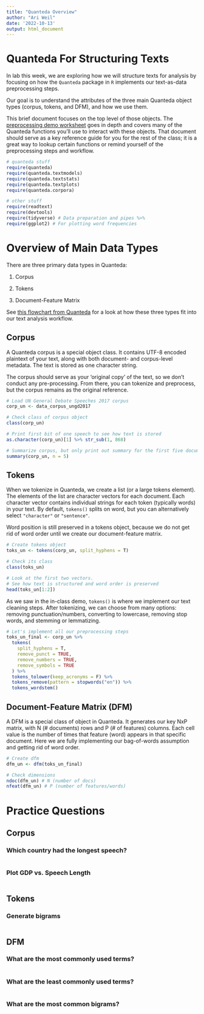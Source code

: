 ---
title: "Quanteda Overview"
author: "Ari Weil"
date: '2022-10-13'
output: html_document
---

# Quanteda For Structuring Texts

In lab this week, we are exploring how we will structure texts for analysis by focusing on how the `Quanteda` package in `R` implements our text-as-data preprocessing steps.

Our goal is to understand the attributes of the three main Quanteda object types (corpus, tokens, and DFM), and how we use them.

This brief document focuses on the top level of those objects. The [preprocessing demo worksheet](https://github.com/rochelleterman/TAD-F22/blob/main/3_Preprocessing/2_Preprocessing_Demo.Rmd) goes in depth and covers many of the Quanteda functions you'll use to interact with these objects. That document should serve as a key reference guide for you for the rest of the class; it is a great way to lookup certain functions or remind yourself of the preprocessing steps and workflow.

```{r message=F}
# quanteda stuff
require(quanteda)
require(quanteda.textmodels)
require(quanteda.textstats)
require(quanteda.textplots)
require(quanteda.corpora)

# other stuff
require(readtext)
require(devtools)
require(tidyverse) # Data preparation and pipes %>%
require(ggplot2) # For plotting word frequencies
```

# Overview of Main Data Types

There are three primary data types in Quanteda:

1.  Corpus

2.  Tokens

3.  Document-Feature Matrix

See [this flowchart from Quanteda](https://tutorials.quanteda.io/basic-operations/workflow/) for a look at how these three types fit into our text analysis workflow.

## Corpus

A Quanteda corpus is a special object class. It contains UTF-8 encoded plaintext of your text, along with both document- and corpus-level metadata. The text is stored as one character string.

The corpus should serve as your 'original copy' of the text, so we don't conduct any pre-processing. From there, you can tokenize and preprocess, but the corpus remains as the original reference.

```{r Generate Corpus}

# Load UN General Debate Speeches 2017 corpus
corp_un <- data_corpus_ungd2017

# Check class of corpus object
class(corp_un)

```

```{r}

# Print first bit of one speech to see how text is stored
as.character(corp_un)[1] %>% str_sub(1, 868)

```

```{r}

# Summarize corpus, but only print out summary for the first five documents
summary(corp_un, n = 5)

```

## Tokens

When we tokenize in Quanteda, we create a list (or a large tokens element). The elements of the list are character vectors for each document. Each character vector contains individual strings for each token (typically words) in your text. By default, `tokens()` splits on word, but you can alternatively select `"character"` or `"sentence"`.

Word position is still preserved in a tokens object, because we do not get rid of word order until we create our document-feature matrix.

```{r toks}

# Create tokens object
toks_un <- tokens(corp_un, split_hyphens = T)

# Check its class
class(toks_un)

# Look at the first two vectors. 
# See how text is structured and word order is preserved
head(toks_un[1:2])

```

As we saw in the in-class demo, `tokens()` is where we implement our text cleaning steps. After tokenizing, we can choose from many options: removing punctuation/numbers, converting to lowercase, removing stop words, and stemming or lemmatizing.

```{r toks recipe}

# Let's implement all our preprocessing steps
toks_un_final <- corp_un %>%
  tokens(
    split_hyphens = T,
    remove_punct = TRUE,
    remove_numbers = TRUE,
    remove_symbols = TRUE
  ) %>%
  tokens_tolower(keep_acronyms = F) %>%
  tokens_remove(pattern = stopwords("en")) %>%
  tokens_wordstem()

```

## Document-Feature Matrix (DFM)

A DFM is a special class of object in Quanteda. It generates our key NxP matrix, with N (\# documents) rows and P (\# of features) columns. Each cell value is the number of times that feature (word) appears in that specific document. Here we are fully implementing our bag-of-words assumption and getting rid of word order.

```{r DFM}

# Create dfm
dfm_un <- dfm(toks_un_final)

# Check dimensions
ndoc(dfm_un) # N (number of docs)
nfeat(dfm_un) # P (number of features/words)

```

# Practice Questions

## Corpus

### Which country had the longest speech?

```{r}

```

### Plot GDP vs. Speech Length

```{r}

```

## Tokens

### Generate bigrams

```{r}


```

## DFM

### What are the most commonly used terms?

```{r}

```
### What are the least commonly used terms?

```{r}

```

### What are the most common bigrams?

```{r bigram frequency}

```
